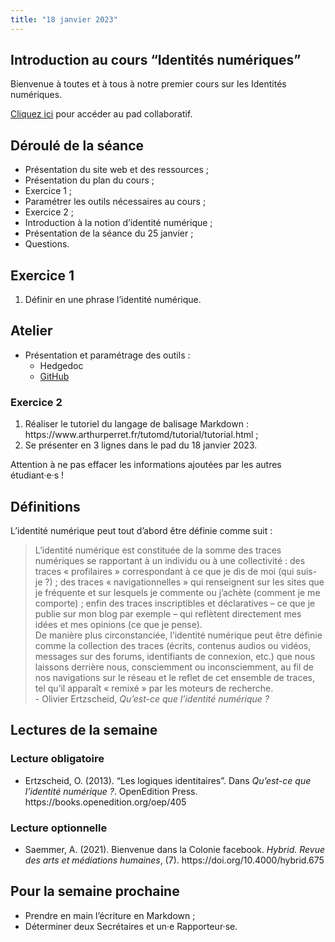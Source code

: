 ```yaml
---
title: "18 janvier 2023"
---
```


## Introduction au cours “Identités numériques”

Bienvenue à toutes et à tous à notre premier cours sur les Identités numériques.

::: {.callout-note}

[Cliquez ici](https://demo.hedgedoc.org/vT4VGOsATByXrgmU8gkaMw) pour accéder au pad collaboratif.

:::


## Déroulé de la séance

- Présentation du site web et des ressources ;
- Présentation du plan du cours ;
- Exercice 1 ;
- Paramétrer les outils nécessaires au cours ;
- Exercice 2 ;
- Introduction à la notion d'identité numérique ;
- Présentation de la séance du 25 janvier ;
- Questions.

## Exercice 1

1. Définir en une phrase l'identité numérique.

## Atelier

- Présentation et paramétrage des outils :
    - Hedgedoc
    - [GitHub](https://github.com/)

### Exercice 2

1. Réaliser le tutoriel du langage de balisage Markdown : https://www.arthurperret.fr/tutomd/tutorial/tutorial.html ;
2. Se présenter en 3 lignes dans le pad du 18 janvier 2023.

::: {.callout-caution}

Attention à ne pas effacer les informations ajoutées par les autres étudiant·e·s !

:::

## Définitions

L'identité numérique peut tout d'abord être définie comme suit : 

> L’identité numérique est constituée de la somme des traces numériques se rapportant à un individu ou à une collectivité : des traces « profilaires » correspondant à ce que je dis de moi (qui suis-je ?) ; des traces « navigationnelles » qui renseignent sur les sites que je fréquente et sur lesquels je commente ou j’achète (comment je me comporte) ; enfin des traces inscriptibles et déclaratives – ce que je publie sur mon blog par exemple – qui reflètent directement mes idées et mes opinions (ce que je pense).  
> De manière plus circonstanciée, l’identité numérique peut être définie comme la collection des traces (écrits, contenus audios ou vidéos, messages sur des forums, identifiants de connexion, etc.) que nous laissons derrière nous, consciemment ou inconsciemment, au fil de nos navigations sur le réseau et le reflet de cet ensemble de traces, tel qu’il apparaît « remixé » par les moteurs de recherche.  
> - Olivier Ertzscheid, *Qu'est-ce que l'identité numérique ?*


## Lectures de la semaine

### Lecture obligatoire

- Ertzscheid, O. (2013). "Les logiques identitaires". Dans *Qu’est-ce que l’identité numérique ?*. OpenEdition Press. https://books.openedition.org/oep/405

### Lecture optionnelle

- Saemmer, A. (2021). Bienvenue dans la Colonie facebook. *Hybrid. Revue des arts et médiations humaines*, (7). https://doi.org/10.4000/hybrid.675

## Pour la semaine prochaine

- Prendre en main l'écriture en Markdown ;
- Déterminer deux Secrétaires et un·e Rapporteur·se.